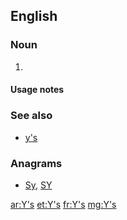 {{also|ys|Ys|y's}}
==English==

===Noun===
{{head|en|plural}}

# {{plural of|Y|lang=en}}

====Usage notes====
{{U:en:plurals of letters}}

===See also===
* [[y's]]

===Anagrams===
* [[Sy#English|Sy]], [[SY#English|SY]]

[[ar:Y's]]
[[et:Y's]]
[[fr:Y's]]
[[mg:Y's]]
